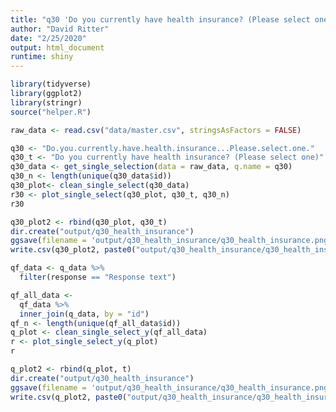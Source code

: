 ```yaml
---
title: "q30 'Do you currently have health insurance? (Please select one)'"
author: "David Ritter"
date: "2/25/2020"
output: html_document
runtime: shiny
---
```


```r
library(tidyverse)
library(ggplot2)
library(stringr)
source("helper.R")
```

```r
raw_data <- read.csv("data/master.csv", stringsAsFactors = FALSE)
```

```r
q30 <- "Do.you.currently.have.health.insurance...Please.select.one."
q30_t <- "Do you currently have health insurance? (Please select one)"
q30_data <- get_single_selection(data = raw_data, q.name = q30)
q30_n <- length(unique(q30_data$id))
q30_plot<- clean_single_select(q30_data)
r30 <- plot_single_select(q30_plot, q30_t, q30_n)
r30
```

```r
q30_plot2 <- rbind(q30_plot, q30_t)
dir.create("output/q30_health_insurance")
ggsave(filename = 'output/q30_health_insurance/q30_health_insurance.png', plot = r30, device = 'png')
write.csv(q30_plot2, paste0("output/q30_health_insurance/q30_health_insurance_", q30_n,".csv"), row.names=F)
```




```r
qf_data <- q_data %>%
  filter(response == "Response text")
```

```r
qf_all_data <- 
  qf_data %>%
  inner_join(q_data, by = "id")
qf_n <- length(unique(qf_all_data$id))
q_plot <- clean_single_select_y(qf_all_data)
r <- plot_single_select_y(q_plot)
r
```

```r
q_plot2 <- rbind(q_plot, t)
dir.create("output/q30_health_insurance")
ggsave(filename = 'output/q30_health_insurance/q30_health_insurance.png', plot = r, device = 'png')
write.csv(q_plot2, paste0("output/q30_health_insurance/q30_health_insurance_", qf_n,".csv"), row.names=F)
```

